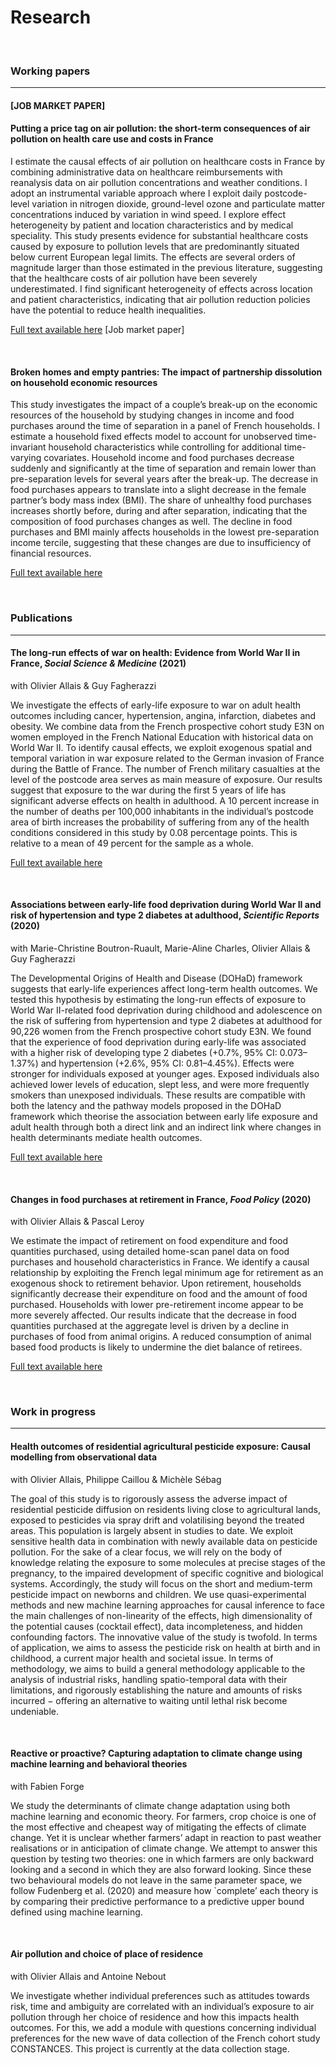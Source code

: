 ##

# Research

<br>

### Working papers
***

#### **[JOB MARKET PAPER]**
#### **Putting a price tag on air pollution: the short-term consequences of air pollution on health care use and costs in France** 

I estimate the causal effects of air pollution on healthcare costs in France by combining administrative data on healthcare reimbursements with reanalysis data on air pollution concentrations and weather conditions.
I adopt an instrumental variable approach where I exploit daily postcode-level variation in nitrogen dioxide, ground-level ozone and particulate matter concentrations induced by variation in wind speed.
I explore effect heterogeneity by patient and location characteristics and by medical speciality. 
This study presents evidence for substantial healthcare costs caused by exposure to pollution levels that are predominantly situated below current European legal limits. The effects are several orders of magnitude larger than those estimated in the previous literature, suggesting that the healthcare costs of air pollution have been severely underestimated.
I find significant heterogeneity of effects across location and patient characteristics, indicating that air pollution reduction policies have the potential to reduce health inequalities.

[Full text available here](Air_pollution_article.pdf){target="_blank"} [Job market paper]


<br>

#### **Broken homes and empty pantries: The impact of partnership dissolution on household economic resources**

This study investigates the impact of a couple's break-up on the economic resources of the household by studying changes in income and food purchases around the time of separation in a panel of French households.
I estimate a household fixed effects model to account for unobserved time-invariant household characteristics while controlling for additional time-varying covariates.
Household income and food purchases decrease suddenly and significantly at the time of separation and remain lower than pre-separation levels for several years after the break-up. The decrease in food purchases appears to translate into a slight decrease in the female partner's body mass index (BMI). The share of unhealthy food purchases increases shortly before, during and after separation, indicating that the composition of food purchases changes as well. The decline in food purchases and BMI mainly affects households in the lowest pre-separation income tercile, suggesting that these changes are due to insufficiency of financial resources.

[Full text available here](Separation_April_2020.pdf){target="_blank"}

<br>





### Publications
***

#### **The long-run effects of war on health: Evidence from World War II in France**, *Social Science & Medicine* (2021)  
with Olivier Allais & Guy Fagherazzi


We investigate the effects of early-life exposure to war on adult health outcomes including cancer, hypertension, angina, infarction, diabetes and obesity. We combine data from the French prospective cohort study E3N on women employed in the French National Education with historical data on World War II. To identify causal effects, we exploit exogenous spatial and temporal variation in war exposure related to the German invasion of France during the Battle of France. The number of French military casualties at the level of the postcode area serves as main measure of exposure. Our results suggest that exposure to the war during the first 5 years of life has significant adverse effects on health in adulthood. A 10 percent increase in the number of deaths per 100,000 inhabitants in the individual's postcode area of birth increases the probability of suffering from any of the health conditions considered in this study by 0.08 percentage points. This is relative to a mean of 49 percent for the sample as a whole.

[Full text available here](https://doi.org/10.1016/j.socscimed.2021.113812){target="_blank"}

<br>


#### **Associations between early-life food deprivation during World War II and risk of hypertension and type 2 diabetes at adulthood**,  *Scientific Reports* (2020) 
with Marie-Christine Boutron-Ruault, Marie-Aline Charles, Olivier Allais & Guy Fagherazzi

The Developmental Origins of Health and Disease (DOHaD) framework suggests that early-life experiences affect long-term health outcomes. We tested this hypothesis by estimating the long-run effects of exposure to World War II-related food deprivation during childhood and adolescence on the risk of suffering from hypertension and type 2 diabetes at adulthood for 90,226 women from the French prospective cohort study E3N. We found that the experience of food deprivation during early-life was associated with a higher risk of developing type 2 diabetes (+0.7%, 95% CI: 0.073–1.37%) and hypertension (+2.6%, 95% CI: 0.81–4.45%). Effects were stronger for individuals exposed at younger ages. Exposed individuals also achieved lower levels of education, slept less, and were more frequently smokers than unexposed individuals. These results are compatible with both the latency and the pathway models proposed in the DOHaD framework which theorise the association between early life exposure and adult health through both a direct link and an indirect link where changes in health determinants mediate health outcomes.

[Full text available here](https://doi.org/10.1038/s41598-020-62576-w){target="_blank"}

<br>


#### **Changes in food purchases at retirement in France**, *Food Policy* (2020)
with Olivier Allais & Pascal Leroy

We estimate the impact of retirement on food expenditure and food quantities purchased, using detailed home-scan panel data on food purchases and household characteristics in France. We identify a causal relationship by exploiting the French legal minimum age for retirement as an exogenous shock to retirement behavior. Upon retirement, households significantly decrease their expenditure on food and the amount of food purchased. Households with lower pre-retirement income appear to be more severely affected. Our results indicate that the decrease in food quantities purchased at the aggregate level is driven by a decline in purchases of food from animal origins. A reduced consumption of animal based food products is likely to undermine the diet balance of retirees.


[Full text available here](https://doi.org/10.1016/j.foodpol.2019.101806){target="_blank"}

<br>



### Work in progress
***

#### **Health outcomes of residential agricultural pesticide exposure: Causal modelling from observational data** 
with Olivier Allais, Philippe Caillou & Michèle Sébag

The goal of this study is to rigorously assess the adverse impact of residential pesticide diffusion on residents living close to agricultural lands, exposed to pesticides via spray drift and volatilising beyond the treated areas. This population is largely absent in studies to date. We exploit sensitive health data in combination with newly available data on pesticide pollution. For the sake of a clear focus, we will rely on the body of knowledge relating the exposure to some molecules at precise stages of the pregnancy, to the impaired development of specific cognitive and biological systems. Accordingly, the study will focus on the short and medium-term pesticide impact on newborns and children.  We use quasi-experimental methods and new machine learning approaches for causal inference to face the main challenges of non-linearity of the effects, high dimensionality of the potential causes (cocktail effect), data incompleteness, and hidden confounding factors.
The innovative value of the study is twofold. In terms of application, we aims to assess the pesticide risk on health at birth and in childhood, a current major health and societal issue. In terms of methodology, we aims to build a general methodology applicable to the analysis of industrial risks, handling spatio-temporal data with their limitations, and rigorously establishing the nature and amounts of risks incurred $-$ offering an alternative to waiting until lethal risk become undeniable. 

<br>

#### **Reactive or proactive? Capturing adaptation to climate change using machine learning and behavioral theories** 
with Fabien Forge

We study the determinants of climate change adaptation using both machine learning and economic theory. For farmers, crop choice is one of the most effective and cheapest way of mitigating the effects of climate change. Yet it is unclear whether farmers’ adapt in reaction to past weather realisations or in anticipation of climate change. We attempt to answer this question by testing two theories: one in which farmers are only backward looking and a second in which they are also forward looking. Since these two behavioural models do not leave in the same parameter space, we follow Fudenberg et al. (2020) and measure how `complete’ each theory is by comparing their predictive performance to a predictive upper bound defined using machine learning.

<br>


#### **Air pollution and choice of place of residence** 
with Olivier Allais and Antoine Nebout

We investigate whether individual preferences such as attitudes towards risk, time and ambiguity are correlated with an individual’s exposure to air pollution through her choice of residence and how this impacts health outcomes. For this, we add a module with questions concerning individual preferences for the new wave of data collection of the French cohort study CONSTANCES. This project is currently at the data collection stage.






